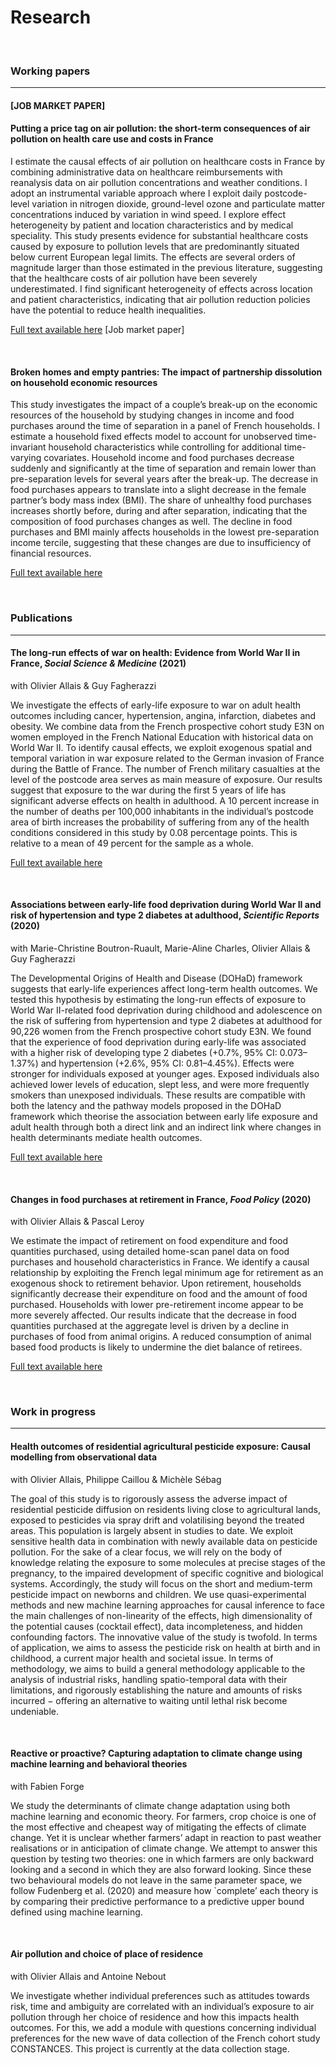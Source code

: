 ##

# Research

<br>

### Working papers
***

#### **[JOB MARKET PAPER]**
#### **Putting a price tag on air pollution: the short-term consequences of air pollution on health care use and costs in France** 

I estimate the causal effects of air pollution on healthcare costs in France by combining administrative data on healthcare reimbursements with reanalysis data on air pollution concentrations and weather conditions.
I adopt an instrumental variable approach where I exploit daily postcode-level variation in nitrogen dioxide, ground-level ozone and particulate matter concentrations induced by variation in wind speed.
I explore effect heterogeneity by patient and location characteristics and by medical speciality. 
This study presents evidence for substantial healthcare costs caused by exposure to pollution levels that are predominantly situated below current European legal limits. The effects are several orders of magnitude larger than those estimated in the previous literature, suggesting that the healthcare costs of air pollution have been severely underestimated.
I find significant heterogeneity of effects across location and patient characteristics, indicating that air pollution reduction policies have the potential to reduce health inequalities.

[Full text available here](Air_pollution_article.pdf){target="_blank"} [Job market paper]


<br>

#### **Broken homes and empty pantries: The impact of partnership dissolution on household economic resources**

This study investigates the impact of a couple's break-up on the economic resources of the household by studying changes in income and food purchases around the time of separation in a panel of French households.
I estimate a household fixed effects model to account for unobserved time-invariant household characteristics while controlling for additional time-varying covariates.
Household income and food purchases decrease suddenly and significantly at the time of separation and remain lower than pre-separation levels for several years after the break-up. The decrease in food purchases appears to translate into a slight decrease in the female partner's body mass index (BMI). The share of unhealthy food purchases increases shortly before, during and after separation, indicating that the composition of food purchases changes as well. The decline in food purchases and BMI mainly affects households in the lowest pre-separation income tercile, suggesting that these changes are due to insufficiency of financial resources.

[Full text available here](Separation_April_2020.pdf){target="_blank"}

<br>





### Publications
***

#### **The long-run effects of war on health: Evidence from World War II in France**, *Social Science & Medicine* (2021)  
with Olivier Allais & Guy Fagherazzi


We investigate the effects of early-life exposure to war on adult health outcomes including cancer, hypertension, angina, infarction, diabetes and obesity. We combine data from the French prospective cohort study E3N on women employed in the French National Education with historical data on World War II. To identify causal effects, we exploit exogenous spatial and temporal variation in war exposure related to the German invasion of France during the Battle of France. The number of French military casualties at the level of the postcode area serves as main measure of exposure. Our results suggest that exposure to the war during the first 5 years of life has significant adverse effects on health in adulthood. A 10 percent increase in the number of deaths per 100,000 inhabitants in the individual's postcode area of birth increases the probability of suffering from any of the health conditions considered in this study by 0.08 percentage points. This is relative to a mean of 49 percent for the sample as a whole.

[Full text available here](https://doi.org/10.1016/j.socscimed.2021.113812){target="_blank"}

<br>


#### **Associations between early-life food deprivation during World War II and risk of hypertension and type 2 diabetes at adulthood**,  *Scientific Reports* (2020) 
with Marie-Christine Boutron-Ruault, Marie-Aline Charles, Olivier Allais & Guy Fagherazzi

The Developmental Origins of Health and Disease (DOHaD) framework suggests that early-life experiences affect long-term health outcomes. We tested this hypothesis by estimating the long-run effects of exposure to World War II-related food deprivation during childhood and adolescence on the risk of suffering from hypertension and type 2 diabetes at adulthood for 90,226 women from the French prospective cohort study E3N. We found that the experience of food deprivation during early-life was associated with a higher risk of developing type 2 diabetes (+0.7%, 95% CI: 0.073–1.37%) and hypertension (+2.6%, 95% CI: 0.81–4.45%). Effects were stronger for individuals exposed at younger ages. Exposed individuals also achieved lower levels of education, slept less, and were more frequently smokers than unexposed individuals. These results are compatible with both the latency and the pathway models proposed in the DOHaD framework which theorise the association between early life exposure and adult health through both a direct link and an indirect link where changes in health determinants mediate health outcomes.

[Full text available here](https://doi.org/10.1038/s41598-020-62576-w){target="_blank"}

<br>


#### **Changes in food purchases at retirement in France**, *Food Policy* (2020)
with Olivier Allais & Pascal Leroy

We estimate the impact of retirement on food expenditure and food quantities purchased, using detailed home-scan panel data on food purchases and household characteristics in France. We identify a causal relationship by exploiting the French legal minimum age for retirement as an exogenous shock to retirement behavior. Upon retirement, households significantly decrease their expenditure on food and the amount of food purchased. Households with lower pre-retirement income appear to be more severely affected. Our results indicate that the decrease in food quantities purchased at the aggregate level is driven by a decline in purchases of food from animal origins. A reduced consumption of animal based food products is likely to undermine the diet balance of retirees.


[Full text available here](https://doi.org/10.1016/j.foodpol.2019.101806){target="_blank"}

<br>



### Work in progress
***

#### **Health outcomes of residential agricultural pesticide exposure: Causal modelling from observational data** 
with Olivier Allais, Philippe Caillou & Michèle Sébag

The goal of this study is to rigorously assess the adverse impact of residential pesticide diffusion on residents living close to agricultural lands, exposed to pesticides via spray drift and volatilising beyond the treated areas. This population is largely absent in studies to date. We exploit sensitive health data in combination with newly available data on pesticide pollution. For the sake of a clear focus, we will rely on the body of knowledge relating the exposure to some molecules at precise stages of the pregnancy, to the impaired development of specific cognitive and biological systems. Accordingly, the study will focus on the short and medium-term pesticide impact on newborns and children.  We use quasi-experimental methods and new machine learning approaches for causal inference to face the main challenges of non-linearity of the effects, high dimensionality of the potential causes (cocktail effect), data incompleteness, and hidden confounding factors.
The innovative value of the study is twofold. In terms of application, we aims to assess the pesticide risk on health at birth and in childhood, a current major health and societal issue. In terms of methodology, we aims to build a general methodology applicable to the analysis of industrial risks, handling spatio-temporal data with their limitations, and rigorously establishing the nature and amounts of risks incurred $-$ offering an alternative to waiting until lethal risk become undeniable. 

<br>

#### **Reactive or proactive? Capturing adaptation to climate change using machine learning and behavioral theories** 
with Fabien Forge

We study the determinants of climate change adaptation using both machine learning and economic theory. For farmers, crop choice is one of the most effective and cheapest way of mitigating the effects of climate change. Yet it is unclear whether farmers’ adapt in reaction to past weather realisations or in anticipation of climate change. We attempt to answer this question by testing two theories: one in which farmers are only backward looking and a second in which they are also forward looking. Since these two behavioural models do not leave in the same parameter space, we follow Fudenberg et al. (2020) and measure how `complete’ each theory is by comparing their predictive performance to a predictive upper bound defined using machine learning.

<br>


#### **Air pollution and choice of place of residence** 
with Olivier Allais and Antoine Nebout

We investigate whether individual preferences such as attitudes towards risk, time and ambiguity are correlated with an individual’s exposure to air pollution through her choice of residence and how this impacts health outcomes. For this, we add a module with questions concerning individual preferences for the new wave of data collection of the French cohort study CONSTANCES. This project is currently at the data collection stage.






